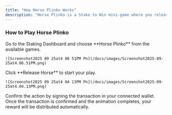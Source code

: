 ```yaml
---
title: "How Horse Plinko Works"
description: "Horse Plinko is a Stake to Win mini-game where you release a horse onto a Plinko-style board. The horse’s path is random, and your reward is determined by where the horse lands."
---
```


### How to Play Horse Plinko

<Steps>
  <Step title="Select Horse Plinko">
    Go to the Staking Dashboard and choose **Horse Plinko** from the available games.

    ![Screenshot2025 09 25at4 06 51PM Pn](/docs/images/Screenshot2025-09-25at4.06.51PM.png)
  </Step>
  <Step title="Release Your Horse">
    Click **Release Horse** to start your play.

    ![Screenshot2025 09 25at4 04 13PM Pn](/docs/images/Screenshot2025-09-25at4.04.13PM.png)
  </Step>
  <Step title="Sign the Transaction">
    Confirm the action by signing the transaction in your connected wallet.
  </Step>
  <Step title="Receive Your Reward">
    Once the transaction is confirmed and the animation completes, your reward will be distributed automatically.
  </Step>
</Steps>